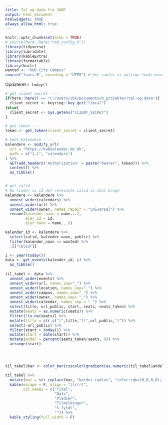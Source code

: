 ```yaml
---
title: Tal og data fra SAMF
output: html_document
htmlwidgets: TRUE
always_allow_html: true
---
```




```r
knitr::opts_chunk$set(echo = TRUE)
# source(here::here("rmd_config.R"))
library(tidyverse)
library(lubridate)
library(kableExtra)
library(formattable)
library(knitr)
wanted <- "KUB City Campus"
source("funcs.R", encoding = "UTF8") # her samler vi nyttige funktioner
```

Opdateret `r today()`

```r
# get client secret ----
if(here::here() == "C:/Users/cbk/Documents/R_projekter/tal-og-data"){
  client_secret <- keyring::key_get("libcal")
}else{
  client_secret <- Sys.getenv("CLIENT_SECRET")
}

# get_token ----
token <- get_token(client_secret = client_secret)

# hent_kalendere ----
kalendere <- modify_url(
  url = "https://kubkalender.kb.dk",
  path = c("1.1", "calendars")
) %>% 
  GET(add_headers('Authorization' = paste("bearer", token))) %>% 
  content() %>% 
  as_tibble()


# get_calid ----
# Nu finder vi så det relevante calid vi skal bruge
kalendere <- kalendere %>%
  unnest_wider(calendars) %>%
  unnest_wider(url) %>%
  unnest_wider(owner, names_repair = "universal") %>%
  rename(kalender_navn = name...2,
         ejer_id = id,
         ejer_navn = name...6)

kalender_id <- kalendere %>%
  select(calid, kalender_navn, public) %>%
  filter(kalender_navn == wanted) %>% 
  .[["calid"]]
```


```r
i <- year(today())
data <- get_events(kalender_id, i) %>% 
  as_tibble() 
  
til_tabel <- data %>% 
  unnest_wider(events) %>%
  unnest_wider(url, names_sep="_") %>%
  unnest_wider(location, names_sep="_") %>%
  unnest_wider(campus, names_sep="_") %>%
  unnest_wider(owner, names_sep= "_") %>%
  unnest_wider(calendar, names_sep = "_") %>% 
  select(title, url_public, start, seats, seats_taken) %>% 
  mutate(seats = as.numeric(seats)) %>% 
  filter(!is.na(seats)) %>% 
  mutate(title = str_c("[",title,"](",url_public,")")) %>% 
  select(-url_public) %>% 
  filter(start > today()) %>% 
  mutate(start = date(start)) %>% 
  mutate(andel = percent(seats_taken/seats, 0)) %>% 
  arrange(start) 




til_tabel$bar <- color_bar(csscolor(gradient(as.numeric(til_tabel$andel), "red", "green")))(til_tabel$andel)

til_tabel %>%
  mutate(bar = str_replace(bar, "border-radius", "color:rgba(0,0,0,0); border-radius")) %>% 
  kable(escape = F, align = "llrrrl", 
        col.names = c("Titel",
                      "Dato",
                      "Pladser",
                      "Tilmeldinger",
                      "% fyldt",
                      "")) %>% 
  kable_styling(full_width = F)
```

